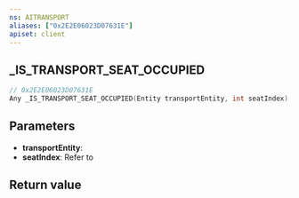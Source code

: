```yaml
---
ns: AITRANSPORT
aliases: ["0x2E2E06023D07631E"]
apiset: client
---
```

## _IS_TRANSPORT_SEAT_OCCUPIED

```c
// 0x2E2E06023D07631E
Any _IS_TRANSPORT_SEAT_OCCUPIED(Entity transportEntity, int seatIndex);
```


## Parameters
* **transportEntity**:
* **seatIndex**: Refer to <EmbeddedEnum name="eVehicleSeat" />

## Return value
